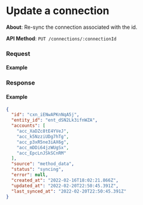 
# Update a connection

**About**: Re-sync the connection associated with the id.

**API Method**: `PUT /connections/:connectionId`

### Request

#### Example
<ConnectionsUpdate />

### Response

#### Example

```json
{
  "id": "cxn_iENwAPKnNqA5j",
  "entity_id": "ent_dSN2Lk3ifnWZA",
  "accounts": [
    "acc_XaDZc8tE4YVeJ",
    "acc_k5NzziUDg7hTg",
    "acc_p3xR5ne3iAX6g",
    "acc_mDDi64jzWUgSx",
    "acc_EpcLnJSkSCnRM"
  ],
  "source": "method_data",
  "status": "syncing",
  "error": null,
  "created_at": "2022-02-16T18:02:21.866Z",
  "updated_at": "2022-02-20T22:50:45.391Z",
  "last_synced_at": "2022-02-20T22:50:45.391Z"
}
```

